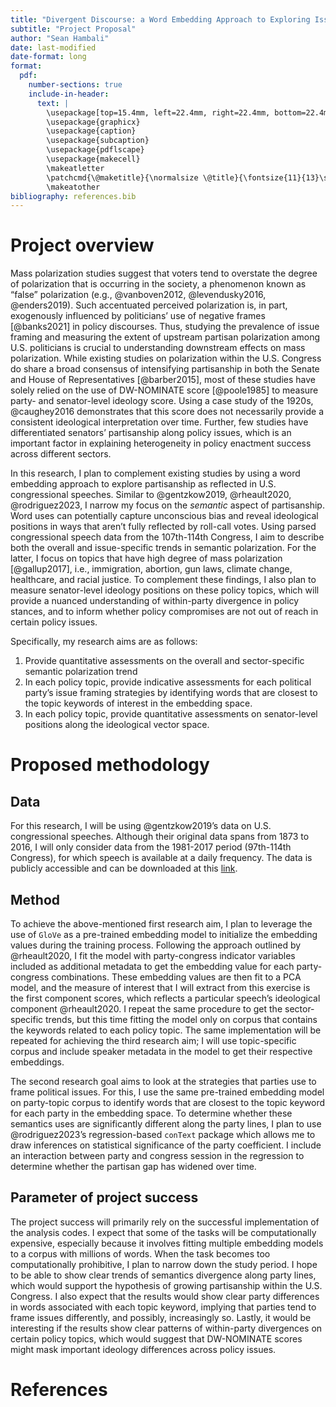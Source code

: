 ---
title: "Divergent Discourse: a Word Embedding Approach to Exploring Issue Framing and Semantics Polarization within the U.S. Congress"
subtitle: "Project Proposal"
author: "Sean Hambali"
date: last-modified
date-format: long
format: 
  pdf:
    number-sections: true
    include-in-header: 
      text: |
        \usepackage[top=15.4mm, left=22.4mm, right=22.4mm, bottom=22.4mm]{geometry}
        \usepackage{graphicx}
        \usepackage{caption}
        \usepackage{subcaption}
        \usepackage{pdflscape}
        \usepackage{makecell}
        \makeatletter
        \patchcmd{\@maketitle}{\normalsize \@title}{\fontsize{11}{13}\selectfont\@title}{}{}
        \makeatother
bibliography: references.bib
---

# Project overview

Mass polarization studies suggest that voters tend to overstate the degree of polarization that is occurring in the society, a phenomenon known as "false" polarization (e.g., @vanboven2012, @levendusky2016, @enders2019). Such accentuated perceived polarization is, in part, exogenously influenced by politicians' use of negative frames [@banks2021] in policy discourses. Thus, studying the prevalence of issue framing and measuring the extent of upstream partisan polarization among U.S. politicians is crucial to understanding downstream effects on mass polarization. While existing studies on polarization within the U.S. Congress do share a broad consensus of intensifying partisanship in both the Senate and House of Representatives [@barber2015], most of these studies have solely relied on the use of DW-NOMINATE score [@poole1985] to measure party- and senator-level ideology score. Using a case study of the 1920s, @caughey2016 demonstrates that this score does not necessarily provide a consistent ideological interpretation over time. Further, few studies have differentiated senators' partisanship along policy issues, which is an important factor in explaining heterogeneity in policy enactment success across different sectors.

In this research, I plan to complement existing studies by using a word embedding approach to explore partisanship as reflected in U.S. congressional speeches. Similar to @gentzkow2019, @rheault2020, @rodriguez2023, I narrow my focus on the *semantic* aspect of partisanship. Word uses can potentially capture unconscious bias and reveal ideological positions in ways that aren't fully reflected by roll-call votes. Using parsed congressional speech data from the 107th-114th Congress, I aim to describe both the overall and issue-specific trends in semantic polarization. For the latter, I focus on topics that have high degree of mass polarization [@gallup2017], i.e., immigration, abortion, gun laws, climate change, healthcare, and racial justice. To complement these findings, I also plan to measure senator-level ideology positions on these policy topics, which will provide a nuanced understanding of within-party divergence in policy stances, and to inform whether policy compromises are not out of reach in certain policy issues.

Specifically, my research aims are as follows:

1.  Provide quantitative assessments on the overall and sector-specific semantic polarization trend
2.  In each policy topic, provide indicative assessments for each political party's issue framing strategies by identifying words that are closest to the topic keywords of interest in the embedding space.
3.  In each policy topic, provide quantitative assessments on senator-level positions along the ideological vector space.

# Proposed methodology

## Data

For this research, I will be using @gentzkow2019's data on U.S. congressional speeches. Although their original data spans from 1873 to 2016, I will only consider data from the 1981-2017 period (97th-114th Congress), for which speech is available at a daily frequency. The data is publicly accessible and can be downloaded at this [link](https://data.stanford.edu/congress_text).

## Method

To achieve the above-mentioned first research aim, I plan to leverage the use of `GloVe` as a pre-trained embedding model to initialize the embedding values during the training process. Following the approach outlined by @rheault2020, I fit the model with party-congress indicator variables included as additional metadata to get the embedding value for each party-congress combinations. These embedding values are then fit to a PCA model, and the measure of interest that I will extract from this exercise is the first component scores, which reflects a particular speech's ideological component @rheault2020. I repeat the same procedure to get the sector-specific trends, but this time fitting the model only on corpus that contains the keywords related to each policy topic. The same implementation will be repeated for achieving the third research aim; I will use topic-specific corpus and include speaker metadata in the model to get their respective embeddings.

The second research goal aims to look at the strategies that parties use to frame political issues. For this, I use the same pre-trained embedding model on party-topic corpus to identify words that are closest to the topic keyword for each party in the embedding space. To determine whether these semantics uses are significantly different along the party lines, I plan to use @rodriguez2023's regression-based `conText` package which allows me to draw inferences on statistical significance of the party coefficient. I include an interaction between party and congress session in the regression to determine whether the partisan gap has widened over time.

## Parameter of project success

The project success will primarily rely on the successful implementation of the analysis codes. I expect that some of the tasks will be computationally expensive, especially because it involves fitting multiple embedding models to a corpus with millions of words. When the task becomes too computationally prohibitive, I plan to narrow down the study period. I hope to be able to show clear trends of semantics divergence along party lines, which would support the hypothesis of growing partisanship within the U.S. Congress. I also expect that the results would show clear party differences in words associated with each topic keyword, implying that parties tend to frame issues differently, and possibly, increasingly so. Lastly, it would be interesting if the results show clear patterns of within-party divergences on certain policy topics, which would suggest that DW-NOMINATE scores might mask important ideology differences across policy issues.

\newpage

# References
